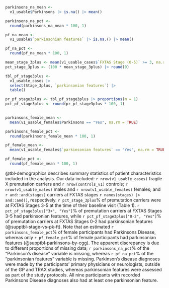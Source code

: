 
```r
parkinsons_na_mean <-
  v1_usable$Parkinsons |> is.na() |> mean()

parkinsons_na_pct <-
  round(parkinsons_na_mean * 100, 1)

pf_na_mean <-
  v1_usable$`parkinsonian features` |> is.na.() |> mean()

pf_na_pct <-
  round(pf_na_mean * 100, 1)

mean_stage_3plus <- mean(v1_usable_cases$`FXTAS Stage (0-5)` >= 3, na.rm = TRUE)
pct_stage_3plus <- (100 * mean_stage_3plus) |> round(0)

tbl_pf_stage3plus <- 
  v1_usable_cases |> 
  select(Stage_3plus, `parkinsonian features`) |> 
  table()

pr_pf_stage3plus <- tbl_pf_stage3plus |> proportions(m = 1)
pct_pf_stage3plus <- round(pr_pf_stage3plus * 100, 1)
  

parkinsons_female_mean <- 
  mean(v1_usable_females$Parkinsons == "Yes", na.rm = TRUE)

parkinsons_female_pct <- 
  round(parkinsons_female_mean * 100, 1)

pf_female_mean <- 
  mean(v1_usable_females$`parkinsonian features` == "Yes", na.rm = TRUE)

pf_female_pct <- 
  round(pf_female_mean * 100, 1)


```


@tbl-demographics describes summary statistics of patient characteristics
included in the analysis.
Our data included:
`r nrow(v1_usable_cases)` fragile X premutation carriers and
`r nrow(controls_v1)` controls;
`r nrow(v1_usable_males)` males and `r nrow(v1_usable_females)` females;
and `r and::and(stages)` carriers at
FXTAS stages `r names(stages) |> and::and()`, respectively.
`r pct_stage_3plus`% of premutation carriers were at FXTAS Stages 3-5
at the time of their baseline visit (Table 1).
`r pct_pf_stage3plus["3+", "Yes"]`% 
of premutation carriers at FXTAS Stages 3-5 had parkinsonian features,
while `r pct_pf_stage3plus["0-2", "Yes"]`% 
of premutation carriers at FXTAS Stages 0-2 had parkinsonian features
(@supptbl-stage-vs-pk-ft).
Note that an estimated 
`r parkinsons_female_pct`% of female participants 
had Parkinsons Disease,
whereas only `r pf_female_pct`% of female participants had parkinsonian features
(@supptbl-parkinsons-by-cgg).
The apparent discrepancy is due to different proportions of missing data;
`r parkinsons_na_pct`% of the “Parkinson's disease” variable is missing,
whereas `r pf_na_pct`% of the “parkinsonian features” variable is missing.
Parkinson's disease diagnoses were made by
the participants’ primary physicians or neurologists,
outside of the GP and TRAX studies,
whereas parkinsonian features were assessed as part of the study protocols.
All nine participants with recorded Parkinsons Disease diagnoses
also had at least one parkinsonian feature.
